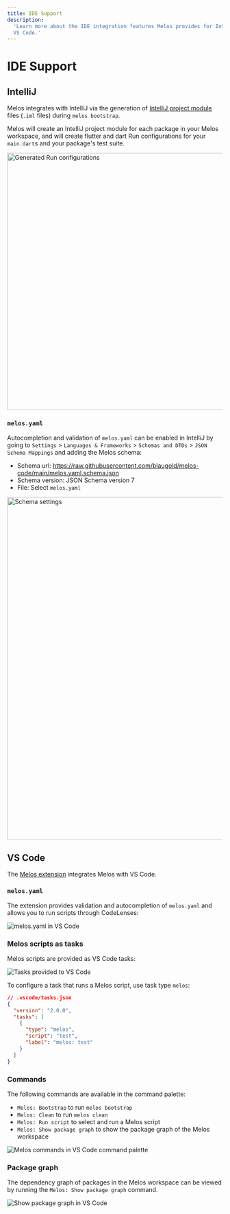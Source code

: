 ```yaml
---
title: IDE Support
description:
  'Learn more about the IDE integration features Melos provides for IntelliJ and
  VS Code.'
---
```


# IDE Support

## IntelliJ

Melos integrates with IntelliJ via the generation of
[IntelliJ project module](https://www.jetbrains.com/help/idea/creating-and-managing-modules.html)
files (`.iml` files) during `melos bootstrap`.

Melos will create an IntelliJ project module for each package in your Melos
workspace, and will create flutter and dart Run configurations for your
`main.dart`s and your package's test suite.

<img src="/assets/intellij-run-configurations.png" alt="Generated Run configurations" height="600"/>

### `melos.yaml`

Autocompletion and validation of `melos.yaml` can be enabled in IntelliJ by going to
`Settings` > `Languages & Frameworks` > `Schemas and DTDs` > `JSON Schema Mappings` and adding the Melos schema:
- Schema url: https://raw.githubusercontent.com/blaugold/melos-code/main/melos.yaml.schema.json
- Schema version: JSON Schema version 7
- File: Select `melos.yaml`

<img src="/assets/intellij-schema-settings.png" alt="Schema settings" width="800"/>

## VS Code

The [Melos extension][melos-code] integrates Melos with VS Code.

### `melos.yaml`

The extension provides validation and autocompletion of `melos.yaml` and allows
you to run scripts through CodeLenses:

![melos.yaml in VS Code](/assets/vs-code-melos-yaml.png)

### Melos scripts as tasks

Melos scripts are provided as VS Code tasks:

![Tasks provided to VS Code](/assets/vs-code-melos-tasks.png)

To configure a task that runs a Melos script, use task type `melos`:

```json
// .vscode/tasks.json
{
  "version": "2.0.0",
  "tasks": [
    {
      "type": "melos",
      "script": "test",
      "label": "melos: test"
    }
  ]
}
```

### Commands

The following commands are available in the command palette:

- `Melos: Bootstrap` to run `melos bootstrap`
- `Melos: Clean` to run `melos clean`
- `Melos: Run script` to select and run a Melos script
- `Melos: Show package graph` to show the package graph of the Melos workspace

![Melos commands in VS Code command palette](/assets/vs-code-melos-commands.png)

### Package graph

The dependency graph of packages in the Melos workspace can be viewed by running
the `Melos: Show package graph` command.

![Show package graph in VS Code](/assets/vs-code-package-graph.png)

[melos-code]:
  https://marketplace.visualstudio.com/items?itemName=blaugold.melos-code
